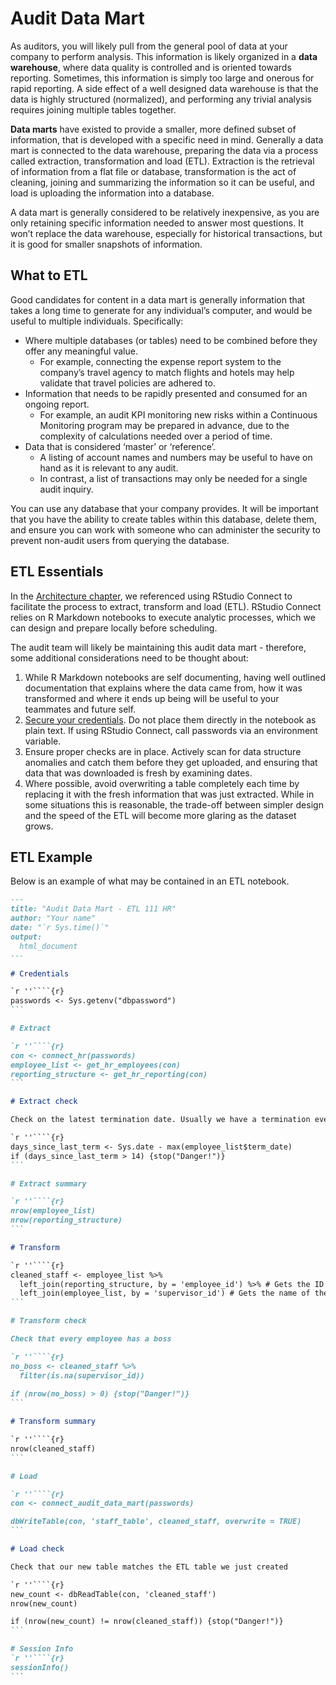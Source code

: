 # Audit Data Mart {#applied-datamart}

As auditors, you will likely pull from the general pool of data at your company to perform analysis. This information is likely organized in a **data warehouse**, where data quality is controlled and is oriented towards reporting. Sometimes, this information is simply too large and onerous for rapid reporting. A side effect of a well designed data warehouse is that the data is highly structured (normalized), and performing any trivial analysis requires joining multiple tables together. 

**Data marts** have existed to provide a smaller, more defined subset of information, that is developed with a specific need in mind. Generally a data mart is connected to the data warehouse, preparing the data via a process called extraction, transformation and load (ETL). Extraction is the retrieval of information from a flat file or database, transformation is the act of cleaning, joining and summarizing the information so it can be useful, and load is uploading the information into a database. 

A data mart is generally considered to be relatively inexpensive, as you are only retaining specific information needed to answer most questions. It won't replace the data warehouse, especially for historical transactions, but it is good for smaller snapshots of information.

## What to ETL

Good candidates for content in a data mart is generally information that takes a long time to generate for any individual's computer, and would be useful to multiple individuals. Specifically:

- Where multiple databases (or tables) need to be combined before they offer any meaningful value.
    - For example, connecting the expense report system to the company's travel agency to match flights and hotels may help validate that travel policies are adhered to. 
- Information that needs to be rapidly presented and consumed for an ongoing report. 
    - For example, an audit KPI monitoring new risks within a Continuous Monitoring program may be prepared in advance, due to the complexity of calculations needed over a period of time.
- Data that is considered 'master' or 'reference'. 
    - A listing of account names and numbers may be useful to have on hand as it is relevant to any audit. 
    - In contrast, a list of transactions may only be needed for a single audit inquiry.

You can use any database that your company provides. It will be important that you have the ability to create tables within this database, delete them, and ensure you can work with someone who can administer the security to prevent non-audit users from querying the database.

## ETL Essentials 

In the [Architecture chapter](#architecture-rsc), we referenced using RStudio Connect to facilitate the process to extract, transform and load (ETL). RStudio Connect relies on R Markdown notebooks to execute analytic processes, which we can design and prepare locally before scheduling.

The audit team will likely be maintaining this audit data mart - therefore, some additional considerations need to be thought about:

1. While R Markdown notebooks are self documenting, having well outlined documentation that explains where the data came from, how it was transformed and where it ends up being will be useful to your teammates and future self.
2. [Secure your credentials](#passwords). Do not place them directly in the notebook as plain text. If using RStudio Connect, call passwords via an environment variable.
3. Ensure proper checks are in place. Actively scan for data structure anomalies and catch them before they get uploaded, and ensuring that data that was downloaded is fresh by examining dates.
4. Where possible, avoid overwriting a table completely each time by replacing it with the fresh information that was just extracted. While in some situations this is reasonable, the trade-off between simpler design and the speed of the ETL will become more glaring as the dataset grows.

## ETL Example

Below is an example of what may be contained in an ETL notebook.

````markdown
---
title: "Audit Data Mart - ETL 111 HR"
author: "Your name"
date: "`r Sys.time()`"
output:
  html_document
---

# Credentials

`r ''````{r}
passwords <- Sys.getenv("dbpassword")
```

# Extract

`r ''````{r}
con <- connect_hr(passwords)
employee_list <- get_hr_employees(con)
reporting_structure <- get_hr_reporting(con)
```

# Extract check

Check on the latest termination date. Usually we have a termination every week.

`r ''````{r}
days_since_last_term <- Sys.date - max(employee_list$term_date) 
if (days_since_last_term > 14) {stop("Danger!")}
```

# Extract summary

`r ''````{r}
nrow(employee_list)
nrow(reporting_structure)
```

# Transform

`r ''````{r}
cleaned_staff <- employee_list %>%
  left_join(reporting_structure, by = 'employee_id') %>% # Gets the ID number of the supervisor of the employee
  left_join(employee_list, by = 'supervisor_id') # Gets the name of the supervisor
```

# Transform check

Check that every employee has a boss

`r ''````{r}
no_boss <- cleaned_staff %>%
  filter(is.na(supervisor_id))
  
if (nrow(no_boss) > 0) {stop("Danger!")}
```

# Transform summary

`r ''````{r}
nrow(cleaned_staff)
```

# Load 

`r ''````{r}
con <- connect_audit_data_mart(passwords)

dbWriteTable(con, 'staff_table', cleaned_staff, overwrite = TRUE)
```

# Load check

Check that our new table matches the ETL table we just created

`r ''````{r}
new_count <- dbReadTable(con, 'cleaned_staff')
nrow(new_count)

if (nrow(new_count) != nrow(cleaned_staff)) {stop("Danger!")}
```

# Session Info
`r ''````{r}
sessionInfo()
```
````